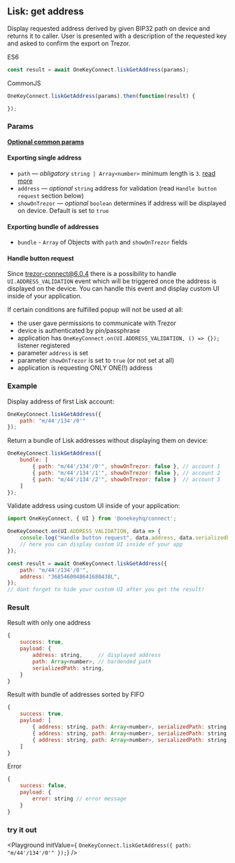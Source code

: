 
## Lisk: get address
Display requested address derived by given BIP32 path on device and returns it to caller. User is presented with a description of the requested key and asked to confirm the export on Trezor.

ES6
```javascript
const result = await OneKeyConnect.liskGetAddress(params);
```

CommonJS
```javascript
OneKeyConnect.liskGetAddress(params).then(function(result) {

});
```

### Params
[****Optional common params****](./commonParams)
#### Exporting single address
* `path` — *obligatory* `string | Array<number>` minimum length is `3`. [read more](./path)
* `address` — *optional* `string` address for validation (read `Handle button request` section below)
* `showOnTrezor` — *optional* `boolean` determines if address will be displayed on device. Default is set to `true`

#### Exporting bundle of addresses
* `bundle` - `Array` of Objects with `path` and `showOnTrezor` fields

#### Handle button request
Since trezor-connect@6.0.4 there is a possibility to handle `UI.ADDRESS_VALIDATION` event which will be triggered once the address is displayed on the device.
You can handle this event and display custom UI inside of your application.

If certain conditions are fulfilled popup will not be used at all:
- the user gave permissions to communicate with Trezor
- device is authenticated by pin/passphrase
- application has `OneKeyConnect.on(UI.ADDRESS_VALIDATION, () => {});` listener registered
- parameter `address` is set
- parameter `showOnTrezor` is set to `true` (or not set at all)
- application is requesting ONLY ONE(!) address


### Example
Display address of first Lisk account:
```javascript
OneKeyConnect.liskGetAddress({
    path: "m/44'/134'/0'"
});
```
Return a bundle of Lisk addresses without displaying them on device:
```javascript
OneKeyConnect.liskGetAddress({
    bundle: [
        { path: "m/44'/134'/0'", showOnTrezor: false }, // account 1
        { path: "m/44'/134'/1'", showOnTrezor: false }, // account 2
        { path: "m/44'/134'/2'", showOnTrezor: false }  // account 3
    ]
});
```
Validate address using custom UI inside of your application:
```javascript
import OneKeyConnect, { UI } from '@onekeyhq/connect';

OneKeyConnect.on(UI.ADDRESS_VALIDATION, data => {
    console.log("Handle button request", data.address, data.serializedPath);
    // here you can display custom UI inside of your app
});

const result = await OneKeyConnect.liskGetAddress({
    path: "m/44'/134'/0'",
    address: "3685460048641680438L",
});
// dont forget to hide your custom UI after you get the result!
```

### Result
Result with only one address
```javascript
{
    success: true,
    payload: {
        address: string,     // displayed address
        path: Array<number>, // hardended path
        serializedPath: string,
    }
}
```
Result with bundle of addresses sorted by FIFO
```javascript
{
    success: true,
    payload: [
        { address: string, path: Array<number>, serializedPath: string }, // account 1
        { address: string, path: Array<number>, serializedPath: string }, // account 2
        { address: string, path: Array<number>, serializedPath: string }  // account 3
    ]
}
```
Error
```javascript
{
    success: false,
    payload: {
        error: string // error message
    }
}
```


### try it out
<Playground
    initValue={
`OneKeyConnect.liskGetAddress({
    path: "m/44'/134'/0'"
});`}
/>

